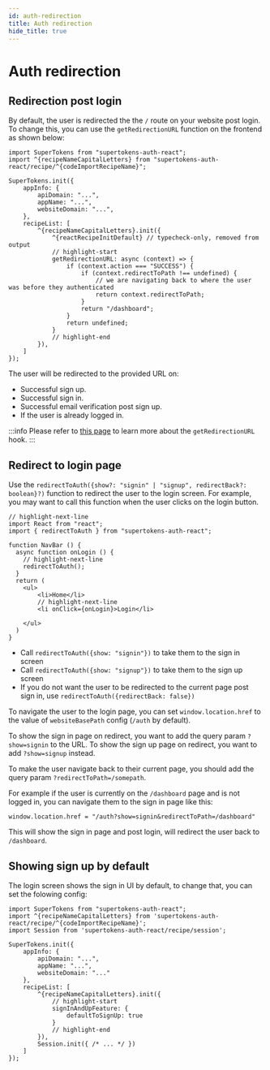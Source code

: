```yaml
---
id: auth-redirection
title: Auth redirection
hide_title: true
---
```


<!-- COPY SECTION -->
<!-- ./thirdpartyemailpassword/pre-built-ui/auth-redirection.mdx -->
<!-- 1 -->


# Auth redirection

## Redirection post login

<FrontendPreBuiltUITabs>
<TabItem value="reactjs">

By default, the user is redirected the the `/` route on your website post login. To change this, you can use the `getRedirectionURL` function on the frontend as shown below:

```tsx
import SuperTokens from "supertokens-auth-react";
import ^{recipeNameCapitalLetters} from "supertokens-auth-react/recipe/^{codeImportRecipeName}";

SuperTokens.init({
    appInfo: {
        apiDomain: "...",
        appName: "...",
        websiteDomain: "...",
    },
    recipeList: [
        ^{recipeNameCapitalLetters}.init({
            ^{reactRecipeInitDefault} // typecheck-only, removed from output
            // highlight-start
            getRedirectionURL: async (context) => {
                if (context.action === "SUCCESS") {
                    if (context.redirectToPath !== undefined) {
                        // we are navigating back to where the user was before they authenticated
                        return context.redirectToPath;
                    }
                    return "/dashboard";
                }
                return undefined;
            }
            // highlight-end
        }),
    ]
});
```

The user will be redirected to the provided URL on:
- Successful sign up.
- Successful sign in.
- Successful email verification post sign up.
- If the user is already logged in.

:::info
Please refer to [this page](../advanced-customizations/frontend-hooks/redirection-callback) to learn more about the `getRedirectionURL` hook.
:::

</TabItem>
</FrontendPreBuiltUITabs>

## Redirect to login page

<FrontendPreBuiltUITabs>
<TabItem value="reactjs">

Use the `redirectToAuth({show?: "signin" | "signup", redirectBack?: boolean}?)` function to redirect the user to the login screen. For example, you may want to call this function when the user clicks on the login button.

```tsx
// highlight-next-line
import React from "react";
import { redirectToAuth } from "supertokens-auth-react";

function NavBar () {
  async function onLogin () {
    // highlight-next-line
    redirectToAuth(); 
  }
  return (
    <ul>
        <li>Home</li>
        // highlight-next-line
        <li onClick={onLogin}>Login</li> 

    </ul>
  )
}
```

- Call `redirectToAuth({show: "signin"})` to take them to the sign in screen
- Call `redirectToAuth({show: "signup"})` to take them to the sign up screen
- If you do not want the user to be redirected to the current page post sign in, use `redirectToAuth({redirectBack: false})`

</TabItem>
<TabItem value="angular">

To navigate the user to the login page, you can set `window.location.href` to the value of `websiteBasePath` config (`/auth` by default).

To show the sign in page on redirect, you want to add the query param `?show=signin` to the URL. To show the sign up page on redirect, you want to add `?show=signup` instead.

To make the user navigate back to their current page, you should add the query param `?redirectToPath=/somepath`.

For example if the user is currently on the `/dashboard` page and is not logged in, you can navigate them to the sign in page like this:

```tsx
window.location.href = "/auth?show=signin&redirectToPath=/dashboard"
```

This will show the sign in page and post login, will redirect the user back to `/dashboard`.

</TabItem>
</FrontendPreBuiltUITabs>

<!-- END COPY SECTION -->

<!-- COPY SECTION -->
<!-- ./thirdpartyemailpassword/pre-built-ui/auth-redirection.mdx -->
<!-- 2 -->

## Showing sign up by default

The login screen shows the sign in UI by default, to change that, you can set the folowing config:

<FrontendPreBuiltUITabs>
<TabItem value="reactjs">

```tsx
import SuperTokens from "supertokens-auth-react";
import ^{recipeNameCapitalLetters} from 'supertokens-auth-react/recipe/^{codeImportRecipeName}';
import Session from 'supertokens-auth-react/recipe/session';

SuperTokens.init({
    appInfo: {
        apiDomain: "...",
        appName: "...",
        websiteDomain: "..."
    },
    recipeList: [
        ^{recipeNameCapitalLetters}.init({
            // highlight-start
            signInAndUpFeature: {
                defaultToSignUp: true
            }
            // highlight-end 
        }),
        Session.init({ /* ... */ })
    ]
});
```

</TabItem>
</FrontendPreBuiltUITabs>

<!-- END COPY SECTION -->